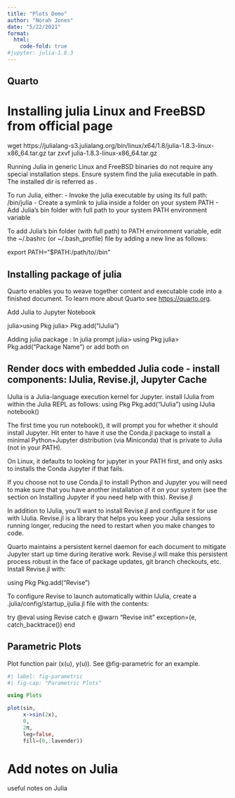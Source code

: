 ```yaml
---
title: "Plots Demo"
author: "Norah Jones"
date: "5/22/2021"
format:
  html:
    code-fold: true
#jupyter: julia-1.8.3
---
```


## Quarto


# Installing julia Linux and FreeBSD from official page

wget https://julialang-s3.julialang.org/bin/linux/x64/1.8/julia-1.8.3-linux-x86_64.tar.gz
tar zxvf julia-1.8.3-linux-x86_64.tar.gz

Running Julia in generic Linux and FreeBSD binaries do not require any special installation steps.
Ensure system find the julia executable in path. The installed dir is referred as <Julia directory>.

To run Julia, either:
- Invoke the julia executable by using its full path: <Julia directory>/bin/julia
- Create a symlink to julia inside a folder on your system PATH
- Add Julia's bin folder with full path to your system PATH environment variable

To add Julia's bin folder (with full path) to PATH environment variable, edit the ~/.bashrc (or ~/.bash_profile) file by adding a new line as follows:

export PATH="$PATH:/path/to/<Julia directory>/bin"



## Installing package of julia

Quarto enables you to weave together content and executable code into a finished document. To learn more about Quarto see <https://quarto.org>.
 
Add Julia to Jupyter Notebook

julia>using Pkg
julia> Pkg.add("IJulia")

Adding julia package : In julia prompt 
julia> using Pkg
julia> Pkg.add("Package Name")
or add both on 

## Render docs with embedded Julia code - install  components: IJulia,  Revise.jl, Jupyter Cache

IJulia is a Julia-language execution kernel for Jupyter.
install IJulia from within the Julia REPL as follows:
using Pkg
Pkg.add("IJulia")
using IJulia
notebook()


The first time you run notebook(), it will prompt you for whether it should install Jupyter.
Hit enter to have it use the Conda.jl package to install a minimal Python+Jupyter distribution (via Miniconda) that is private to Julia (not in your PATH). 

On Linux, it defaults to looking for jupyter in your PATH first, and only asks to installs the Conda Jupyter if that fails.

If you choose not to use Conda.jl to install Python and Jupyter you will need to make sure that you have another installation of it on your system (see the section on Installing Jupyter if you need help with this).
Revise.jl

In addition to IJulia, you’ll want to install Revise.jl and configure it for use with IJulia. Revise.jl is a library that helps you keep your Julia sessions running longer, reducing the need to restart when you make changes to code.

Quarto maintains a persistent kernel daemon for each document to mitigate Jupyter start up time during iterative work. Revise.jl will make this persistent process robust in the face of package updates, git branch checkouts, etc. Install Revise.jl with:

using Pkg
Pkg.add("Revise")

To configure Revise to launch automatically within IJulia, create a .julia/config/startup_ijulia.jl file with the contents:

try
  @eval using Revise
catch e
  @warn "Revise init" exception=(e, catch_backtrace())
end



## Parametric Plots

Plot function pair (x(u), y(u)). 
See @fig-parametric for an example.

```julia
#| label: fig-parametric
#| fig-cap: "Parametric Plots"

using Plots

plot(sin, 
     x->sin(2x), 
     0, 
     2π, 
     leg=false, 
     fill=(0,:lavender))
```



# Add notes on Julia

useful notes on Julia
